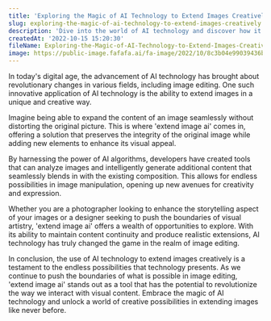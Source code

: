 ```yaml
---
title: 'Exploring the Magic of AI Technology to Extend Images Creatively'
slug: exploring-the-magic-of-ai-technology-to-extend-images-creatively
description: 'Dive into the world of AI technology and discover how it can be used to extend images creatively while maintaining the original content's continuity. Learn about the fascinating applications of 'extend image ai' and how it revolutionizes the way we perceive image editing.'
createdAt: '2022-10-15 15:20:30'
fileName: Exploring-the-Magic-of-AI-Technology-to-Extend-Images-Creatively.mdx
image: https://public-image.fafafa.ai/fa-image/2022/10/8c3b04e99039436b9863dcde7d4958b1.jpg
---
```


In today's digital age, the advancement of AI technology has brought about revolutionary changes in various fields, including image editing. One such innovative application of AI technology is the ability to extend images in a unique and creative way.

Imagine being able to expand the content of an image seamlessly without distorting the original picture. This is where 'extend image ai' comes in, offering a solution that preserves the integrity of the original image while adding new elements to enhance its visual appeal.

By harnessing the power of AI algorithms, developers have created tools that can analyze images and intelligently generate additional content that seamlessly blends in with the existing composition. This allows for endless possibilities in image manipulation, opening up new avenues for creativity and expression.

Whether you are a photographer looking to enhance the storytelling aspect of your images or a designer seeking to push the boundaries of visual artistry, 'extend image ai' offers a wealth of opportunities to explore. With its ability to maintain content continuity and produce realistic extensions, AI technology has truly changed the game in the realm of image editing.

In conclusion, the use of AI technology to extend images creatively is a testament to the endless possibilities that technology presents. As we continue to push the boundaries of what is possible in image editing, 'extend image ai' stands out as a tool that has the potential to revolutionize the way we interact with visual content. Embrace the magic of AI technology and unlock a world of creative possibilities in extending images like never before.
